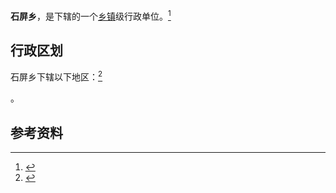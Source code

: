 {{中国乡级行政区|51/05/25/203/000}}

'''石屏乡'''，是{{PRC admin/fullname|51/05/25/203/000|3}}下辖的一个[[乡镇|乡镇]]级行政单位。<ref>{{PRC admin/ref sgc|{{PRC admin/parent|51/05/25/203/000}}}}</ref>

== 行政区划 ==

石屏乡下辖以下地区：<ref>{{PRC admin/ref sgc|51/05/25/203/000}}</ref>

{{PRC admin/children|51/05/25/203/000}}。

== 参考资料 ==

{{reflist}}

{{行政区划小作品}}
{{PRC admin/navcat|51/05/25/203/000}}